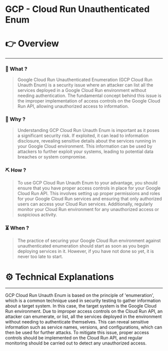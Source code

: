 # GCP - Cloud Run Unauthenticated Enum


# 👉 Overview

---

### 👀 What ?

> Google Cloud Run Unauthenticated Enumeration (GCP Cloud Run Unauth Enum) is a security issue where an attacker can list all the services deployed in a Google Cloud Run environment without needing authentication. The fundamental concept behind this issue is the improper implementation of access controls on the Google Cloud Run API, allowing unauthorized access to information.
> 

### 🧐 Why ?

> Understanding GCP Cloud Run Unauth Enum is important as it poses a significant security risk. If exploited, it can lead to information disclosure, revealing sensitive details about the services running in your Google Cloud environment. This information can be used by attackers to further exploit your systems, leading to potential data breaches or system compromise.
> 

### ⛏️ How ?

> To use GCP Cloud Run Unauth Enum to your advantage, you should ensure that you have proper access controls in place for your Google Cloud Run API. This involves setting up proper permissions and roles for your Google Cloud Run services and ensuring that only authorized users can access your Cloud Run services. Additionally, regularly monitor your Cloud Run environment for any unauthorized access or suspicious activity.
> 

### ⏳ When ?

> The practice of securing your Google Cloud Run environment against unauthenticated enumeration should start as soon as you begin deploying services in it. However, if you have not done so yet, it is never too late to start.
> 

# ⚙️ Technical Explanations

---

GCP Cloud Run Unauth Enum is based on the principle of 'enumeration', which is a common technique used in security testing to gather information about a target system. In this case, the target system is the Google Cloud Run environment. Due to improper access controls on the Cloud Run API, an attacker can enumerate, or list, all the services deployed in the environment without needing to authenticate themselves. This can reveal sensitive information such as service names, versions, and configurations, which can then be used for further attacks. To mitigate this issue, proper access controls should be implemented on the Cloud Run API, and regular monitoring should be carried out to detect any unauthorized access.
